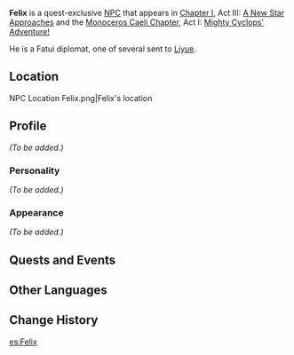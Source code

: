 {{Meta
<!-- REMOVE THIS TEMPLATE AFTER ADDING MISSING INFO -->
|missing_NPC_profile  = yes
}}
{{Character Infobox
|image            = NPC Felix.png
|region           = Liyue
|region2          = Snezhnaya
|title            = Fatui
|title2           = Diplomat
|affiliation      = Fatui
|type             = Quest NPC
}}
'''Felix''' is a quest-exclusive [[NPC]] that appears in [[Chapter I]], Act III: [[A New Star Approaches]] and the [[Monoceros Caeli Chapter]], Act I: [[Mighty Cyclops' Adventure!]]

He is a Fatui diplomat, one of several sent to [[Liyue]].

==Location==
<gallery hideaddbutton="true" captionalign="center">
NPC Location Felix.png|Felix's location
<!--NPC Location Felix Context.png|Additional context-->
</gallery>

==Profile==
<!--detailed story/lore information goes here-->
''(To be added.)''

===Personality===
''(To be added.)''

===Appearance===
''(To be added.)''

==Quests and Events==
{{Quest Appearances}}

==Other Languages==
{{Other Languages|default_hidden = 1
|en      = Felix
|zhs     = 菲利克斯
|zhs_rm  = Fēilìkèsī
|zht     = 菲利克斯
|zht_rm  = Fēilìkèsī
|ja      = フィリックス
|ja_rm   = Firikkusu
|ko      = 펠릭스
|ko_rm   = Pellikseu
|es      = Félix
|fr      = Félix
|ru      = Феликс
|th      = Felix
|vi      = Felix
|de      = Felix
|id      = Felix
|pt      = Felix
}}

==Change History==
{{Change History|1.0}}

[[es:Felix]]